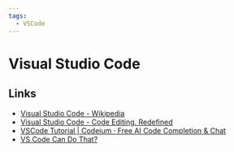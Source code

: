 ```yaml
---
tags:
  - VSCode
---
```


# Visual Studio Code

## Links

- [Visual Studio Code - Wikipedia](https://en.wikipedia.org/wiki/Visual_Studio_Code)
- [Visual Studio Code - Code Editing. Redefined](https://code.visualstudio.com/)
- [VSCode Tutorial | Codeium · Free AI Code Completion & Chat](https://codeium.com/vscode_tutorial)
- [VS Code Can Do That?](https://www.vscodecandothat.com/)
